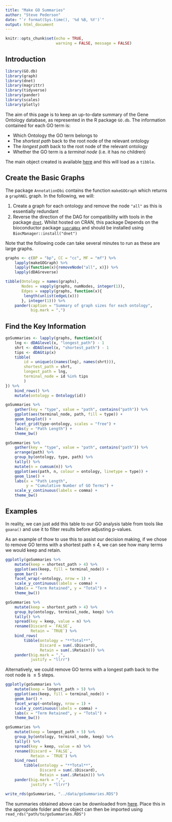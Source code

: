 ```yaml
---
title: "Make GO Summaries"
author: "Steve Pederson"
date: "`r format(Sys.time(), '%d %B, %Y')`"
output: html_document
---
```


```r
knitr::opts_chunk$set(echo = TRUE,
					  warning = FALSE, message = FALSE)
```

## Introduction

```r
library(GO.db)
library(graph)
library(dnet)
library(magrittr)
library(tidyverse)
library(pander)
library(scales)
library(plotly)
```

The aim of this page is to keep an up-to-date summary of the Gene Ontology database, as represented in the R package `GO.db`.
The information contained for each GO term is:

- Which Ontology the GO term belongs to
- The *shortest path* back to the root node of the relevant ontology
- The *longest path* back to the root node of the relevant ontology
- Whether the GO term is a *terminal node* (i.e. it has no children)

The main object created is available [here](../data/goSummaries.RDS) and this will load as a `tibble`.

## Create the Basic Graphs

The package `AnnotationDbi` contains the function `makeGOGraph` which returns a `graphNEL` graph.
In the following, we will:

1. Create a graph for each ontology and remove the node `"all"` as this is essentially redundant
2. Reverse the direction of the DAG for compatibility with tools in the package [`dnet`](https://cran.r-project.org/web/packages/dnet/index.html). Whilst hosted on CRAN, this package Depends on the bioconductor package [`supraHex`](https://www.bioconductor.org/packages/release/bioc/html/supraHex.html) and should be installed using `BiocManager::install("dnet")`

Note that the following code can take several minutes to run as these are large graphs.

```r
graphs <- c(BP = "bp", CC = "cc", MF = "mf") %>%
	lapply(makeGOGraph) %>%
	lapply(function(x){removeNode("all", x)}) %>%
	lapply(dDAGreverse)
```

```r
tibble(Ontology = names(graphs),
	   Nodes = vapply(graphs, numNodes, integer(1)),
	   Edges = vapply(graphs, function(x){
	   	length(unlist(edgeL(x)))
	   }, integer(1))) %>%
	pander(caption = "Summary of graph sizes for each ontology",
		   big.mark = ",")
```


## Find the Key Information

```r
goSummaries <- lapply(graphs, function(x){
	lng <- dDAGlevel(x, "longest_path") - 1
	shrt <- dDAGlevel(x, "shortest_path") - 1
	tips <- dDAGtip(x)
	tibble(
		id = unique(c(names(lng), names(shrt))),
		shortest_path = shrt,
		longest_path = lng,
		terminal_node = id %in% tips
		)
}) %>%
	bind_rows() %>%
	mutate(ontology = Ontology(id))
```

```r
goSummaries %>%
	gather(key = "type", value = "path", contains("path")) %>%
	ggplot(aes(terminal_node, path, fill = type)) +
	geom_boxplot() +
	facet_grid(type~ontology, scales = "free") +
	labs(y = "Path Length") +
	theme_bw()
```

```r
goSummaries %>%
	gather(key = "type", value = "path", contains("path")) %>%
	arrange(path) %>%
	group_by(ontology, type, path) %>%
	tally() %>%
	mutate(n = cumsum(n)) %>%
	ggplot(aes(path, n, colour = ontology, linetype = type)) +
	geom_line() +
	labs(x = "Path Length",
		 y = "Cumulative Number of GO Terms") +
	scale_y_continuous(labels = comma) +
	theme_bw()
```

## Examples

In reality, we can just add this table to our GO analysis table from tools like `goana()` and use it to filter results before adjusting p-values.

As an example of thow to use this to assist our decision making, if we chose to remove GO terms with a shortest path $\leq$ 4, we can see how many terms we would keep and retain.

```r
ggplotly(goSummaries %>%
	mutate(keep = shortest_path > 4) %>%
	ggplot(aes(keep, fill = terminal_node)) +
	geom_bar() +
	facet_wrap(~ontology, nrow = 1) +
	scale_y_continuous(labels = comma) +
	labs(x = "Term Retained", y = "Total") +
	theme_bw())
```

```r
goSummaries %>%
	mutate(keep = shortest_path > 4) %>%
	group_by(ontology, terminal_node, keep) %>%
	tally() %>%
	spread(key = keep, value = n) %>%
	rename(Discard = `FALSE`,
		   Retain = `TRUE`) %>%
	bind_rows(
		tibble(ontology = "**Total**",
			   Discard = sum(.$Discard),
			   Retain = sum(.$Retain))) %>%
	pander(big.mark = ",",
		   justify = "llrr")
```

Alternatively, we could remove GO terms with a longest path back to the root node is $\leq 5$ steps.

```r
ggplotly(goSummaries %>%
	mutate(keep = longest_path > 5) %>%
	ggplot(aes(keep, fill = terminal_node)) +
	geom_bar() +
	facet_wrap(~ontology, nrow = 1) +
	scale_y_continuous(labels = comma) +
	labs(x = "Term Retained", y = "Total") +
	theme_bw())
```

```r
goSummaries %>%
	mutate(keep = longest_path > 5) %>%
	group_by(ontology, terminal_node, keep) %>%
	tally() %>%
	spread(key = keep, value = n) %>%
	rename(Discard = `FALSE`,
		   Retain = `TRUE`) %>%
	bind_rows(
		tibble(ontology = "**Total**",
			   Discard = sum(.$Discard),
			   Retain = sum(.$Retain))) %>%
	pander(big.mark = ",",
		   justify = "llrr")
```



```r
write_rds(goSummaries, "../data/goSummaries.RDS")
```

The summaries obtained above can be downloaded from [here](../data/goSummaries.RDS).
Place this in the appropriate folder and the object can then be imported using `read_rds("path/to/goSummaries.RDS")`
